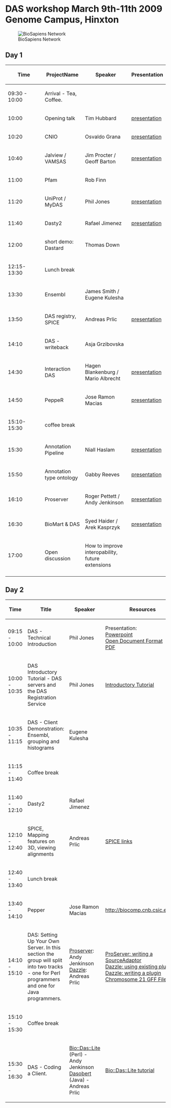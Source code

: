 =DAS workshop March 9th-11th 2009 Genome Campus, Hinxton=
[[Image:Biosapiens_final.gif|frame|BioSapiens Network]]
==Day 1==


{| class="wikitable" border="1"
|- style="background:silver"
! width="100px"|Time
! ProjectName
! Speaker
! Presentation
|-
| 09:30 - 10:00
| Arrival - Tea, Coffee.
| 
|
|- 
|10:00
|Opening talk 
|Tim Hubbard
|[http://www.sanger.ac.uk/Users/ap3/dasworkshop200802/hubbard.pdf presentation]
|-
|10:20
|CNIO
|Osvaldo Grana
|[http://www.sanger.ac.uk/Users/ap3/dasworkshop200802/grzibovska.pdf presentation]
|-
|10:40
|Jalview / VAMSAS
|Jim Procter / Geoff Barton
|[http://www.sanger.ac.uk/Users/ap3/dasworkshop200802/Jalview_DasDev2008.pdf presentation]
|-
|11:00
|Pfam
|Rob Finn
|
|-
|11:20
|UniProt / MyDAS
|Phil Jones
|[http://www.sanger.ac.uk/Users/ap3/dasworkshop200802/jones.pdf presentation]
|-
|11:40
|Dasty2
|Rafael Jimenez
|[http://www.sanger.ac.uk/Users/ap3/dasworkshop200802/jimenez.pdf presentation]
|-
|12:00
|short demo: Dastard
|Thomas Down
|
|-
|12:15-13:30
|Lunch break
|
|
|-
|13:30
|Ensembl
|James Smith / Eugene Kulesha
|
|-
|13:50
|DAS registry, SPICE
|Andreas Prlic
|[http://www.sanger.ac.uk/Users/ap3/dasworkshop200802/prlic.pdf presentation]
|-
|14:10
|DAS - writeback
|Asja Grzibovska
|
|-
|14:30
|Interaction DAS
|Hagen Blankenburg / Mario Albrecht
|[http://www.sanger.ac.uk/Users/ap3/dasworkshop200802/blankenburg.pdf presentation]
|-
|14:50
|PeppeR
|Jose Ramon Macias
|[http://www.sanger.ac.uk/Users/ap3/dasworkshop200802/macias.pdf presentation]
|-
|15:10-15:30
|coffee break
|
|
|-
|15:30
|Annotation Pipeline
|Niall Haslam
|[http://www.sanger.ac.uk/Users/ap3/dasworkshop200802/DASworkshopNialHaslam.pdf  presentation]
|-
|15:50
|Annotation type ontology
|Gabby Reeves
|[http://www.sanger.ac.uk/Users/ap3/dasworkshop200802/reeves.pdf presentation]
|-
|16:10
|Proserver
|Roger Pettett / Andy Jenkinson
|[http://www.sanger.ac.uk/Users/ap3/dasworkshop200802/jenkinson.pdf presentation]
|-
|16:30
|BioMart & DAS
|Syed Haider / Arek Kasprzyk
|[http://www.sanger.ac.uk/Users/ap3/dasworkshop200802/biomart.pdf presentation]
|-
|17:00
|Open discussion
|How to improve interopability, future extensions
|
|-
|}

==Day 2==


{| class="wikitable" border="1"
|- style="background:silver"
! width="100px"|Time
! Title
! Speaker
! Resources
|-
| 09:15 - 10:00
| DAS - Technical Introduction 
| Phil Jones 
| Presentation:<br/>[http://www.ebi.ac.uk/~pjones/DAS2008/DAS-technical-introduction.ppt Powerpoint]<br/>[http://www.ebi.ac.uk/~pjones/DAS2008/DAS-technical-introduction.odp Open Document Format]<br/>[http://www.ebi.ac.uk/~pjones/DAS2008/DAS-technical-introduction.pdf PDF] 
|-
| 10:00 - 10:35
| DAS Introductory Tutorial - DAS servers and the DAS Registration Service
| Phil Jones 
| [[DASworkshop200802:intro_tutorial| Introductory Tutorial]]
|-  
| 10:35 - 11:15
| DAS - Client Demonstration: Ensembl, grouping and histograms
| Eugene Kulesha
|
|- style="background:#ffdead;"
| 11:15 - 11:40 
| colspan="3" | Coffee break 
|-
| 11:40 - 12:10 
| Dasty2
| Rafael Jimenez
|
|-
| 12:10 - 12:40
| SPICE, Mapping features on 3D, viewing alignments
| Andreas Prlic
| [[DASworkshop200802:spice| SPICE links]]
|- style="background:#ffdead;"
| 12:40 - 13:40 
| colspan="3" | Lunch break
|-
| 13:40 - 14:10
| Pepper
| Jose Ramon Macias
| [http://biocomp.cnb.csic.es/das http://biocomp.cnb.csic.es/das] 
|-
| 14:10 - 15:10
| DAS: Setting Up Your Own Server.  In this section the group will split into two tracks - one for Perl programmers and one for Java programmers.  
| [http://www.sanger.ac.uk/Software/analysis/proserver Proserver]: Andy Jenkinson<br/>
[http://www.biojava.org/wiki/Dazzle Dazzle]: Andreas Prlic
| [http://www.ebi.ac.uk/~aj/das_workshop_2008/proserver_tutorial.html ProServer: writing a SourceAdaptor]<br/>
[http://www.biojava.org/wiki/Dazzle:plugins Dazzle: using existing plugins]<br/>
[http://www.biojava.org/wiki/Dazzle:writeplugin Dazzle: writing a plugin]<br/>
[http://www.ebi.ac.uk/~pjones/DAS2008/chr21.gff Chromosome 21 GFF File]
|- style="background:#ffdead;"
| 15:10 - 15:30
| colspan="3"|Coffee break 
|-
| 15:30 - 16:30 
| DAS - Coding a Client. 
| [http://search.cpan.org/~rpettett/Bio-Das-Lite/ Bio::Das::Lite] (Perl) - Andy Jenkinson<br/>
[http://www.spice-3d.org/dasobert/ Dasobert] (Java) - Andreas Prlic
| [http://www.ebi.ac.uk/~aj/das_workshop_2008/daslite_tutorial.html Bio::Das::Lite tutorial]
|}